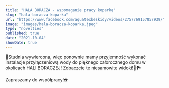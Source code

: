 ```yaml
---
title: "HALA BORACZA - wspomaganie pracy koparką"
slug: "hala-boracza-koparka"
url: "https://www.facebook.com/aquatexbeskidy/videos/2757769157857939/"
image: "images/hala-boracza-koparka.jpeg"
type: "novelties"
published: true
date: "2021-10-04"
showDate: true
---
```


💪Studnia wywiercona, więc ponownie mamy przyjemność wykonać instalacje przyłączeniową wody do pięknego całorocznego domu w okolicach HALI BORACZEJ! Zobaczcie te niesamowite widoki!🤩🏞

Zapraszamy do współpracy!☎️
